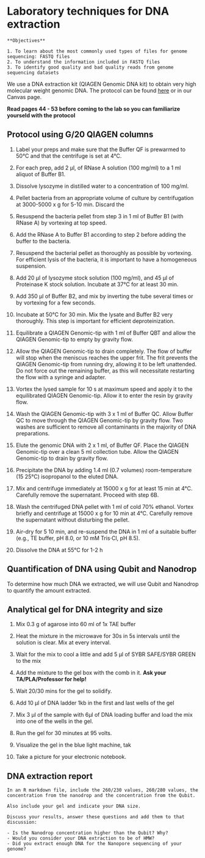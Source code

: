 # Laboratory techniques for DNA extraction 

```block

**Objectives**

1. To learn about the most commonly used types of files for genome sequencing: FASTQ files
2. To understand the information included in FASTQ files
3. To identify good quality and bad quality reads from genome sequencing datasets

```


We use a DNA extraction kit (QIAGEN Genomic DNA kit) to obtain very high molecular weight genomic DNA. The protocol can be found [here](https://www.qiagen.com/br/resources/download.aspx?id=d2b85b26-16dd-4259-a3a7-a08cbd2a08a3&lang=en) or in our Canvas page. 

**Read pages 44 - 53 before coming to the lab so you can familiarize yourseld with the protocol**


## Protocol using G/20 QIAGEN columns

1. Label your preps and make sure that the Buffer QF is prewarmed to 50°C and that the centrifuge is set at 4°C.

2. For each prep, add 2 μl, of RNase A solution (100 mg/ml) to a 1 ml aliquot of Buffer B1.

3. Dissolve lysozyme in distilled water to a concentration of 100 mg/ml.

4. Pellet bacteria from an appropriate volume of culture by centrifugation at 3000-5000 x g for 5-10 min. Discard the

5. Resuspend the bacteria pellet from step 3 in 1 ml of Buffer B1 (with RNase A) by vortexing at top speed.

6. Add the RNase A to Buffer B1 according to step 2 before adding the buffer to the bacteria.

7. Resuspend the bacterial pellet as thoroughly as possible by vortexing. For efficient lysis of the bacteria, it is important to have a homogeneous suspension.

5. Add 20 μl of lysozyme stock solution (100 mg/ml), and 45 μl of Proteinase K stock solution. Incubate at 37°C for
at least 30 min.

6. Add 350 μl of Buffer B2, and mix by inverting the tube several times or by vortexing for a few seconds.

7. Incubate at 50°C for 30 min. Mix the lysate and Buffer B2 very thoroughly. This step is important for efficient deproteinization.

8. Equilibrate a QIAGEN Genomic-tip with 1 ml of Buffer QBT and allow the QIAGEN Genomic-tip to empty by gravity flow.

9. Allow the QIAGEN Genomic-tip to drain completely. The flow of buffer will stop when the meniscus reaches the upper frit. The frit prevents the QIAGEN Genomic-tip from running dry, allowing it to be left unattended. Do not force out the remaining buffer, as this will necessitate restarting the flow with a syringe and adapter.

10.  Vortex the lysed sample for 10 s at maximum speed and apply it to the equilibrated QIAGEN Genomic-tip. Allow it to enter the resin by gravity flow.

11. Wash the QIAGEN Genomic-tip with 3 x 1 ml of Buffer QC. Allow Buffer QC to move through the QIAGEN Genomic-tip by gravity flow. Two washes are sufficient to remove all contaminants in the majority of DNA preparations.

12. Elute the genomic DNA with 2 x 1 ml, of Buffer QF. Place the QIAGEN Genomic-tip over a clean 5 ml collection tube.  Allow the QIAGEN Genomic-tip to drain by gravity flow.

13. Precipitate the DNA by adding 1.4 ml (0.7 volumes) room-temperature (15 25°C) isopropanol to the eluted DNA. 

14. Mix and centrifuge immediately at 15000 x g for at least 15 min at 4°C. Carefully remove the supernatant. Proceed with
step 6B.

15. Wash the centrifuged DNA pellet with 1 ml of cold 70% ethanol. Vortex briefly and centrifuge at 15000 x g for 10 min at 4°C. Carefully remove the supernatant without disturbing the pellet. 

16. Air-dry for 5 10 min, and re-suspend the DNA in 1 ml of a suitable buffer (e.g., TE buffer, pH 8.0, or 10 mM Tris·Cl, pH
8.5). 

17. Dissolve the DNA at 55°C for 1-2 h

## Quantification of DNA using Qubit and Nanodrop

To determine how much DNA we extracted, we will use Qubit and Nanodrop to quantify the amount extracted.

## Analytical gel for DNA integrity and size

1. Mix 0.3 g of agarose into 60 ml of 1x TAE buffer

2. Heat the mixture in the microwave for 30s in 5s intervals until the solution is clear. Mix at every interval.

3. Wait for the mix to cool a little and add 5 μl of SYBR SAFE/SYBR GREEN to the mix

4. Add the mixture to the gel box with the comb in it. **Ask your TA/PLA/Professor for help!**

5. Wait 20/30 mins for the gel to solidify.

6. Add 10 μl of DNA ladder 1kb in the first and last wells of the gel

7. Mix 3 μl of the sample with 6μl of DNA loading buffer and load the mix into one of the wells in the gel. 

8. Run the gel for 30 minutes at 95 volts.

9. Visualize the gel in the blue light machine, tak

10. Take a picture for your electronic notebook.

## DNA extraction report

```block

In an R markdown file, include the 260/230 values, 260/280 values, the concentration from the nanodrop and the concentration from the Qubit.

Also include your gel and indicate your DNA size.

Discuss your results, answer these questions and add them to that discussion:

- Is the Nanodrop concentration higher than the Qubit? Why? 
- Would you consider your DNA extraction to be of HMW? 
- Did you extract enough DNA for the Nanopore sequencing of your genome?
```


